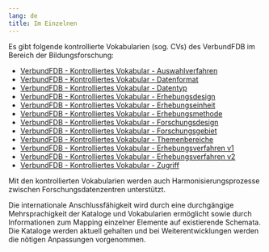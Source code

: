 ```yaml
---
lang: de
title: Im Einzelnen
---
```


Es gibt folgende kontrollierte Vokabularien (sog. CVs) des VerbundFDB im Bereich der Bildungsforschung:

* [VerbundFDB - Kontrolliertes Vokabular - Auswahlverfahren](https://skohub.io/iqb-vocabs/v85/heads/master/w3id.org/iqb/v85/av/index.html)
* [VerbundFDB - Kontrolliertes Vokabular - Datenformat](https://skohub.io/iqb-vocabs/v85/heads/master/w3id.org/iqb/v85/df/index.html)
* [VerbundFDB - Kontrolliertes Vokabular - Datentyp](https://skohub.io/iqb-vocabs/v85/heads/master/w3id.org/iqb/v85/dt/index.html)
* [VerbundFDB - Kontrolliertes Vokabular - Erhebungsdesign](https://skohub.io/iqb-vocabs/v85/heads/master/w3id.org/iqb/v85/ed/index.html)
* [VerbundFDB - Kontrolliertes Vokabular - Erhebungseinheit](https://skohub.io/iqb-vocabs/v85/heads/master/w3id.org/iqb/v85/ee/index.html)
* [VerbundFDB - Kontrolliertes Vokabular - Erhebungsmethode](https://skohub.io/iqb-vocabs/v85/heads/master/w3id.org/iqb/v85/em/index.html)
* [VerbundFDB - Kontrolliertes Vokabular - Forschungsdesign](https://skohub.io/iqb-vocabs/v85/heads/master/w3id.org/iqb/v85/fd/index.html)
* [VerbundFDB - Kontrolliertes Vokabular - Forschungsgebiet](https://skohub.io/iqb-vocabs/v85/heads/master/w3id.org/iqb/v85/fg/index.html)
* [VerbundFDB - Kontrolliertes Vokabular - Themenbereiche](https://skohub.io/iqb-vocabs/v85/heads/master/w3id.org/iqb/v85/tb/index.html)
* [VerbundFDB - Kontrolliertes Vokabular - Erhebungsverfahren v1](https://skohub.io/iqb-vocabs/v85/heads/master/w3id.org/iqb/v85/v1/index.html)
* [VerbundFDB - Kontrolliertes Vokabular - Erhebungsverfahren v2](https://skohub.io/iqb-vocabs/v85/heads/master/w3id.org/iqb/v85/v2/index.html)
* [VerbundFDB - Kontrolliertes Vokabular - Zugriff](https://skohub.io/iqb-vocabs/v85/heads/master/w3id.org/iqb/v85/zu/index.html)

Mit den kontrollierten Vokabularien werden auch Harmonisierungsprozesse zwischen Forschungsdatenzentren unterstützt.

Die internationale Anschlussfähigkeit wird durch eine durchgängige Mehrsprachigkeit der Kataloge und Vokabularien ermöglicht sowie durch Informationen zum Mapping einzelner Elemente auf existierende Schemata. Die Kataloge werden aktuell gehalten und bei Weiterentwicklungen werden die nötigen Anpassungen vorgenommen.